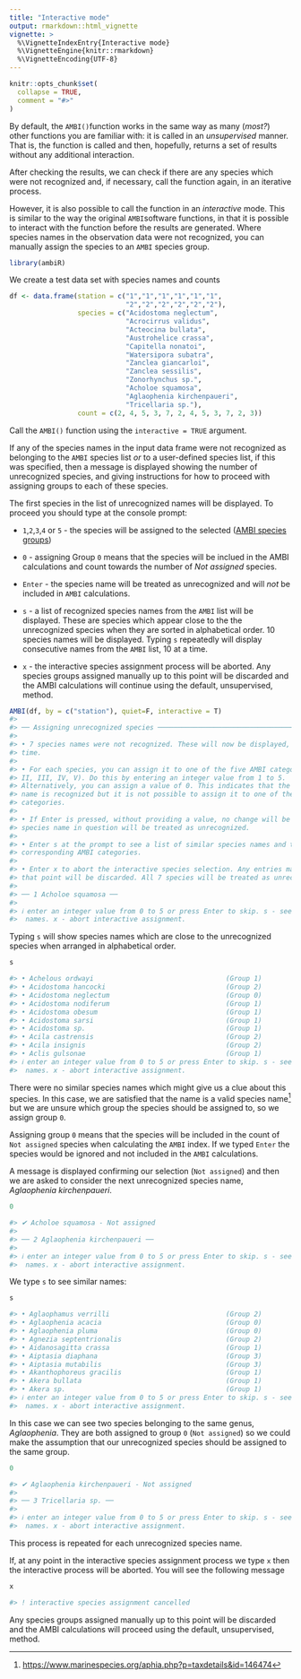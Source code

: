 ```yaml
---
title: "Interactive mode"
output: rmarkdown::html_vignette
vignette: >
  %\VignetteIndexEntry{Interactive mode}
  %\VignetteEngine{knitr::rmarkdown}
  %\VignetteEncoding{UTF-8}
---
```


```r
knitr::opts_chunk$set(
  collapse = TRUE,
  comment = "#>"
)
```

By default, the `AMBI()`function works in the same way as many (_most?_) other
functions you are familiar with: it is called in an _unsupervised_ manner. 
That is, the function is called and then, hopefully, returns a set of results 
without any additional interaction.

After checking the results, we can check if there are any species which were not 
recognized and, if necessary, call the function again, in an iterative process.

However, it is also possible to call the function in an _interactive_ mode. This
is similar to the way the original `AMBI`software functions, in that it is 
possible to interact with the function before the results are generated. Where
species names in the observation data were not recognized, you can manually 
assign the species to an `AMBI` species group.

```r
library(ambiR)
```

We create a test data set with species names and counts

```r
df <- data.frame(station = c("1","1","1","1","1","1",
                             "2","2","2","2","2","2"),
                 species = c("Acidostoma neglectum",
                             "Acrocirrus validus",
                             "Acteocina bullata",
                             "Austrohelice crassa",
                             "Capitella nonatoi",
                             "Watersipora subatra",
                             "Zanclea giancarloi",
                             "Zanclea sessilis",
                             "Zonorhynchus sp.",
                             "Acholoe squamosa",
                             "Aglaophenia kirchenpaueri",
                             "Tricellaria sp."),
                 count = c(2, 4, 5, 3, 7, 2, 4, 5, 3, 7, 2, 3))
```

Call the `AMBI()` function using the `interactive = TRUE` argument.

If any of the species names in the input data frame were not recognized as 
belonging to the `AMBI` species list *or* to a user-defined species list, if 
this was specified, then a message is displayed showing the number of 
unrecognized species, and giving instructions for how to proceed with assigning 
groups to each of these species.

The first species in the list of unrecognized names will be displayed. To proceed
you should type at the console prompt:

-   `1`,`2`,`3`,`4` or `5` - the species will be assigned to the selected
([AMBI species groups](./about-AMBI.html#species-groups))

-   `0` - assigning Group `0` means that the species will be inclued in the AMBI 
calculations and count towards the number of *Not assigned* species.

-   `Enter` - the species name will be treated as unrecognized and will *not* 
be included in `AMBI` calculations.

-   `s` - a list of recognized species names from the `AMBI` list will be 
displayed. These are species which appear close to the the unrecognized 
species when they are sorted in alphabetical order. 10 species names will be 
displayed. Typing `s` repeatedly will display consecutive names from the `AMBI`
list, 10 at a time.

-   `x` - the interactive species assignment process will be aborted. Any 
species groups assigned manually up to this point will be discarded and the 
AMBI calculations will continue using the default, unsupervised, method.

```r
AMBI(df, by = c("station"), quiet=F, interactive = T)
#> 
#> ── Assigning unrecognized species ──────────────────────────────────────────────
#> 
#> • 7 species names were not recognized. These will now be displayed, one at a
#> time.
#> 
#> • For each species, you can assign it to one of the five AMBI categories (I,
#> II, III, IV, V). Do this by entering an integer value from 1 to 5.
#> Alternatively, you can assign a value of 0. This indicates that the species
#> name is recognized but it is not possible to assign it to one of the five
#> categories.
#> 
#> • If Enter is pressed, without providing a value, no change will be made. The
#> species name in question will be treated as unrecognized.
#> 
#> • Enter s at the prompt to see a list of similar species names and their
#> corresponding AMBI categories.
#> 
#> • Enter x to abort the interactive species selection. Any entries made up to
#> that point will be discarded. All 7 species will be treated as unrecognized.
#> 
#> ── 1 Acholoe squamosa ──
#> 
#> ℹ enter an integer value from 0 to 5 or press Enter to skip. s - see similar
#>  names. x - abort interactive assignment.
```

Typing `s` will show species names which are close to the unrecognized species
when arranged in alphabetical order.

```r
s

#> • Achelous ordwayi                                 (Group 1)
#> • Acidostoma hancocki                              (Group 2)
#> • Acidostoma neglectum                             (Group 0)
#> • Acidostoma nodiferum                             (Group 1)
#> • Acidostoma obesum                                (Group 1)
#> • Acidostoma sarsi                                 (Group 1)
#> • Acidostoma sp.                                   (Group 1)
#> • Acila castrensis                                 (Group 2)
#> • Acila insignis                                   (Group 2)
#> • Aclis gulsonae                                   (Group 1)
#> ℹ enter an integer value from 0 to 5 or press Enter to skip. s - see similar
#>  names. x - abort interactive assignment.
```

There were no similar species names which might give us a clue about this 
species. In this case, we are satisfied that the name is a valid species 
name[^1] but we are unsure which group the species should be assigned to, so 
we assign group `0`.

[^1]: <https://www.marinespecies.org/aphia.php?p=taxdetails&id=146474>

Assigning group `0` means that the species will be included in the count of
`Not assigned` species when calculating the `AMBI` index. If we typed `Enter`
the species would be ignored and not included in the `AMBI` calculations.

A message is displayed confirming our selection (`Not assigned`) and then we
are asked to consider the next unrecognized species name,
*Aglaophenia kirchenpaueri*.

```r
0

#> ✔ Acholoe squamosa - Not assigned
#> 
#> ── 2 Aglaophenia kirchenpaueri ──
#>
#> ℹ enter an integer value from 0 to 5 or press Enter to skip. s - see similar
#>  names. x - abort interactive assignment.
```

We type `s` to see similar names:

```r
s

#> • Aglaophamus verrilli                             (Group 2)
#> • Aglaophenia acacia                               (Group 0)
#> • Aglaophenia pluma                                (Group 0)
#> • Agnezia septentrionalis                          (Group 2)
#> • Aidanosagitta crassa                             (Group 1)
#> • Aiptasia diaphana                                (Group 3)
#> • Aiptasia mutabilis                               (Group 3)
#> • Akanthophoreus gracilis                          (Group 1)
#> • Akera bullata                                    (Group 1)
#> • Akera sp.                                        (Group 1)
#> ℹ enter an integer value from 0 to 5 or press Enter to skip. s - see similar
#>  names. x - abort interactive assignment.
```

In this case we can see two species belonging to the same genus, _Aglaophenia_.
They are both assigned to group `0` (`Not assigned`) so we could make the 
assumption that our unrecognized species should be assigned to the same group.

```r
0

#> ✔ Aglaophenia kirchenpaueri - Not assigned
#>
#> ── 3 Tricellaria sp. ──
#>
#> ℹ enter an integer value from 0 to 5 or press Enter to skip. s - see similar
#>  names. x - abort interactive assignment.
```

This process is repeated for each unrecognized species name.

If, at any point in the interactive species assignment process we type `x` 
then the interactive process will be aborted. You will see the following message

```r
x

#> ! interactive species assignment cancelled
```

Any species groups assigned manually up to this point will be discarded and 
the AMBI calculations will proceed using the default, unsupervised, method.
